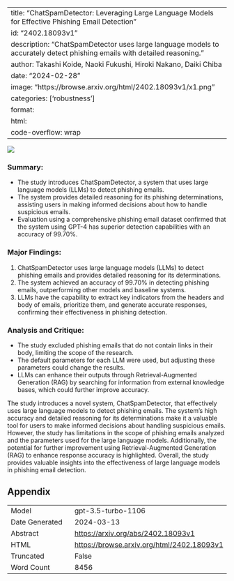 
---
title: "ChatSpamDetector: Leveraging Large Language Models for Effective Phishing Email Detection"
id: "2402.18093v1"
description: "ChatSpamDetector uses large language models to accurately detect phishing emails with detailed reasoning."
author: Takashi Koide, Naoki Fukushi, Hiroki Nakano, Daiki Chiba
date: "2024-02-28"
image: "https://browse.arxiv.org/html/2402.18093v1/x1.png"
categories: ['robustness']
format:
  html:
    code-overflow: wrap
---

![](https://browse.arxiv.org/html/2402.18093v1/x1.png)

### **Summary:**
- The study introduces ChatSpamDetector, a system that uses large language models (LLMs) to detect phishing emails.
- The system provides detailed reasoning for its phishing determinations, assisting users in making informed decisions about how to handle suspicious emails.
- Evaluation using a comprehensive phishing email dataset confirmed that the system using GPT-4 has superior detection capabilities with an accuracy of 99.70%.

### **Major Findings:**
1. ChatSpamDetector uses large language models (LLMs) to detect phishing emails and provides detailed reasoning for its determinations.
2. The system achieved an accuracy of 99.70% in detecting phishing emails, outperforming other models and baseline systems.
3. LLMs have the capability to extract key indicators from the headers and body of emails, prioritize them, and generate accurate responses, confirming their effectiveness in phishing detection.

### **Analysis and Critique:**
- The study excluded phishing emails that do not contain links in their body, limiting the scope of the research.
- The default parameters for each LLM were used, but adjusting these parameters could change the results.
- LLMs can enhance their outputs through Retrieval-Augmented Generation (RAG) by searching for information from external knowledge bases, which could further improve accuracy.

The study introduces a novel system, ChatSpamDetector, that effectively uses large language models to detect phishing emails. The system's high accuracy and detailed reasoning for its determinations make it a valuable tool for users to make informed decisions about handling suspicious emails. However, the study has limitations in the scope of phishing emails analyzed and the parameters used for the large language models. Additionally, the potential for further improvement using Retrieval-Augmented Generation (RAG) to enhance response accuracy is highlighted. Overall, the study provides valuable insights into the effectiveness of large language models in phishing email detection.

## Appendix

|          |          |
|----------|----------|
| Model     | gpt-3.5-turbo-1106       |
| Date Generated     | 2024-03-13       |
| Abstract | [https://arxiv.org/abs/2402.18093v1](https://arxiv.org/abs/2402.18093v1)        |
| HTML     | [https://browse.arxiv.org/html/2402.18093v1](https://browse.arxiv.org/html/2402.18093v1)       |
| Truncated       | False       |
| Word Count       | 8456       |